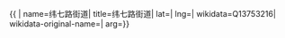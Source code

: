 {{ {{{1|PRC admin/showdata}}}|
name=纬七路街道|
title=纬七路街道|
lat=|
lng=|
wikidata=Q13753216|
wikidata-original-name=|
arg={{{arg|}}}}}